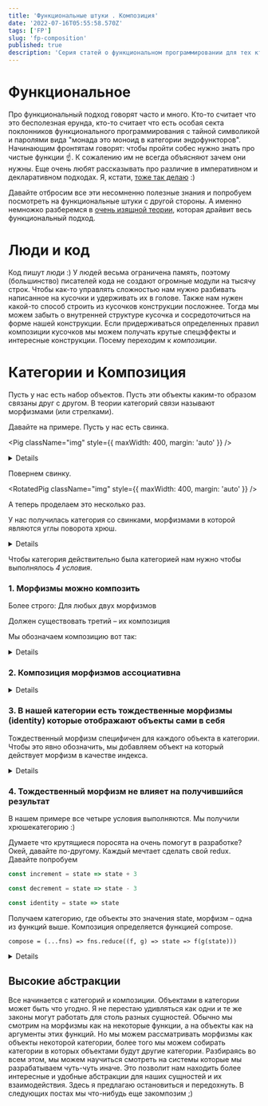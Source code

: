 ```yaml
---
title: 'Функциональные штуки . Композиция'
date: '2022-07-16T05:55:58.570Z'
tags: ['FP']
slug: 'fp-composition'
published: true
description: 'Серия статей о функциональном программировании для тех кто об этом ничего не знает. Лайтовое погружение в теорию категорий.'
---
```



# Функциональное

Про функциональный подход говорят часто и много. Кто-то считает что это бесполезная ерунда,
кто-то считает что есть особая секта поклонников функционального программирования с тайной символикой и паролями вида "монада это моноид в категории эндофункторов".
Начинающим фронтятам говорят: чтобы пройти собес нужно знать про чистые функции ☝️. К сожалению им не всегда объясняют зачем они нужны.
Еще очень любят рассказывать про различие в императивном и декларативном подходах. Я, кстати, [тоже так делаю](https://speakerdeck.com/hellsquirrel/ml-for-holyjs?slide=12) :)

Давайте отбросим все эти несомненно полезные знания и попробуем посмотреть на функциональные штуки с другой стороны.
А именно немножко разберемся в [очень изящной теории](https://en.wikipedia.org/wiki/Category_theory), которая драйвит весь функциональный подход.

# Люди и код

Код пишут люди :) У людей весьма ограничена память, поэтому (большинство) писателей кода не создают огромные модули на тысячу строк.
Чтобы как-то управлять сложностью нам нужно разбивать написанное на кусочки и удерживать их в голове.
Также нам нужен какой-то способ строить из кусочков конструкции посложнее. Тогда мы можем забыть о внутренней структуре кусочка и сосредоточиться на форме нашей конструкции.
Если придерживаться определенных правил композиции кусочков мы можем получать крутые спецэффекты и интересные конструкции.
Посему переходим к _композиции_.

# Категории и Композиция

Пусть у нас есть набор объектов. Пусть эти объекты каким-то образом связаны друг с другом. В теории категорий связи называют морфизмами (или стрелками).

Давайте на примере. Пусть у нас есть свинка.

<Pig className="img" style={{ maxWidth: 400, margin: 'auto' }} />

<Details title="Свинка? Идея утащена из книжки «Category Theory For Programmers»">
  Есть замечательная
  [книжка](https://www.blurb.com/b/9621951-category-theory-for-programmers-new-edition-hardco)
  где автор (Bartosz Milewski) объясняет теорию категорий на свинках и стрелках.
  Я насколько вдохновилась этой книжкой что решила для иллюстраций тоже
  использовать хрюшечек :)
</Details>

Повернем свинку.

<RotatedPig className="img" style={{ maxWidth: 400, margin: 'auto' }} />

А теперь проделаем это несколько раз.

<Category className="img" />

У нас получилась категория со свинками, морфизмами в которой являются углы поворота хрюш.

<Details title="Эти стрелочки мне что-то напоминают 🤔">
  Возможно, вы обратили внимание что последняя картинка напоминает граф. И это
  действительно граф с несколькими дополнительными операциями.
</Details>

Чтобы категория действительно была категорией нам нужно чтобы выполнялось _4 условия_.

### 1. Морфизмы можно композить

Более строго: Для любых двух морфизмов

<Formula content="f = pig1 \to pig2" />
<Formula content="g = pig2 \to pig3" />

Должен существовать третий – их композиция

<Formula content="h = pig1 \to pig3" />

Мы обозначаем композицию вот так:

<Formula content="h = g\circ f" />

<Details title="Какой-то порядок странный у этой вашей композиции">
  Сначала мне казалось зашкварным что мы сначала пишем g, а потом f. Но давайте
  добавим аргумент к каждой функции. Кажется теперь все встало на свои места :)
  <Formula content="g\circ f \to g(f(x))" />
</Details>

<PigCompose className="img" />

### 2. Композиция морфизмов ассоциативна

<Formula content="h\circ (g\circ f)=(h\circ g)\circ f" />

<Details title="Демонстрирую на свинках">
Давайте проверим что для свинок это выполняется:
Если мы повернем свинку на 120 = (30 + 90) градусов, потом на 60, то получится свинка вверх тормашками.

<Formula content="60\circ (30\circ 90) = 60\circ 120" />

То же самое получится если мы сначала повернем свинку на 90, потом еще на 90.

<Formula content="(60\circ 30)\circ 90 = 90\circ 90 " />

Мы предполагаем что все изображения свинок идентичны и каждый поворот происходит вокруг центра картинки (свинка крутится вокруг своего 🐽).

В нашей категории композиция это просто сложение углов поворота.

</Details>

### 3. В нашей категории есть тождественные морфизмы (identity) которые отображают объекты сами в себя

Тождественный морфизм специфичен для каждого объекта в категории. Чтобы это явно обозначить, мы добавляем объект на который действует морфизм в качестве индекса.

<Formula content="\mathrm {id} _{pig} pig = pig" />

<Details title="Угадайте что является тождественным морфизмом в категории со свинками">
  Поворот на 360°, 2 * 360°, 3 * 360° и т.д.

{' '}

<Pig360 className="img" />

</Details>

### 4. Тождественный морфизм не влияет на получившийся результат

<Formula content="f\circ \mathrm {id} _{pig1}=\mathrm {id} _{pig2}\circ f=f" />

В нашем примере все четыре условия выполняются. Мы получили хрюшекатегорию :)

Думаете что крутящиеся поросята на очень помогут в разработке? Окей, давайте по-другому.
Каждый мечтает сделать свой redux. Давайте попробуем

```js
const increment = state => state + 3

const decrement = state => state - 3

const identity = state => state
```

Получаем категорию, где объекты это значения state, морфизм – oдна из функций выше. Композиция определяется функцией compose.

`compose = (...fns) => fns.reduce((f, g) => state => f(g(state)))`

<Redux className="img" />

<Details title="Изоморфизм">
  Возможно, позже мы с вами обсудим что такое изоморфизм и поймем как заменить
  ваши редьюсеры на крутящихся свинок без потери качества :)
</Details>

## Высокие абстракции

Все начинается с категорий и композиции. Объектами в категории может быть что угодно. Я не перестаю удивляться как одни и те же законы могут работать для столь разных сущностей.
Обычно мы смотрим на морфизмы как на некоторые функции, а на объекты как на аргументы этих функций. Но мы можем рассматривать морфизмы как объекты некоторой категории, более того мы можем
собирать категории в которых объектами будут другие категории.
Разбираясь во всем этом, мы можем научиться смотреть на системы которые мы разрабатываем чуть-чуть иначе. Это позволит нам находить более интересные и удобные абстракции для наших сущностей и их взаимодействия.
Здесь я предлагаю остановиться и передохнуть. В следующих постах мы что-нибудь еще закомпозим ;)
